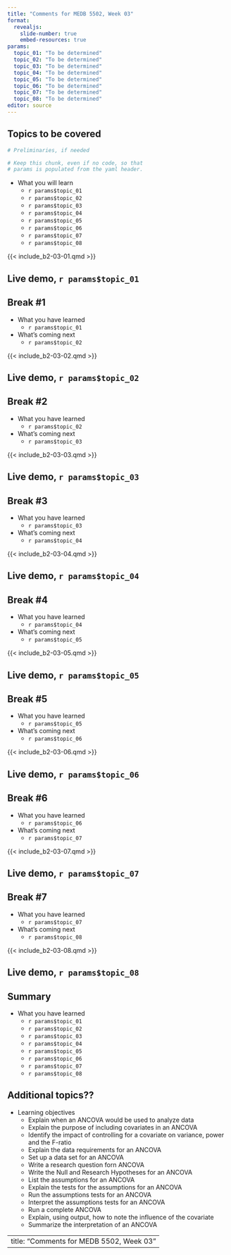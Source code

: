```yaml
---
title: "Comments for MEDB 5502, Week 03"
format: 
  revealjs:
    slide-number: true
    embed-resources: true
params:
  topic_01: "To be determined"
  topic_02: "To be determined"
  topic_03: "To be determined"
  topic_04: "To be determined"
  topic_05: "To be determined"
  topic_06: "To be determined"
  topic_07: "To be determined"
  topic_08: "To be determined"
editor: source
---
```


## Topics to be covered

```r
# Preliminaries, if needed

# Keep this chunk, even if no code, so that
# params is populated from the yaml header.
```

-   What you will learn
    -   `r params$topic_01`
    -   `r params$topic_02`
    -   `r params$topic_03`
    -   `r params$topic_04`
    -   `r params$topic_05`
    -   `r params$topic_06`
    -   `r params$topic_07`
    -   `r params$topic_08`

{{< include_b2-03-01.qmd >}}

## Live demo, `r params$topic_01`

## Break #1

-   What you have learned
    -   `r params$topic_01`
-   What's coming next
    -   `r params$topic_02`

{{< include_b2-03-02.qmd >}}

## Live demo, `r params$topic_02`

## Break #2

-   What you have learned
    -   `r params$topic_02`
-   What's coming next
    -   `r params$topic_03`
    
{{< include_b2-03-03.qmd >}}

## Live demo, `r params$topic_03`

## Break #3

-   What you have learned
    -   `r params$topic_03`
-   What's coming next
    -   `r params$topic_04`
    
{{< include_b2-03-04.qmd >}}

## Live demo, `r params$topic_04`

## Break #4

-   What you have learned
    -   `r params$topic_04`
-   What's coming next
    -   `r params$topic_05`

{{< include_b2-03-05.qmd >}}

## Live demo, `r params$topic_05`

## Break #5

-   What you have learned
    -   `r params$topic_05`
-   What's coming next
    -   `r params$topic_06`

{{< include_b2-03-06.qmd >}}

## Live demo, `r params$topic_06`

## Break #6

-   What you have learned
    -   `r params$topic_06`
-   What's coming next
    -   `r params$topic_07`

{{< include_b2-03-07.qmd >}}

## Live demo, `r params$topic_07`

## Break #7

-   What you have learned
    -   `r params$topic_07`
-   What's coming next
    -   `r params$topic_08`

{{< include_b2-03-08.qmd >}}

## Live demo, `r params$topic_08`

## Summary

-   What you have learned
    -   `r params$topic_01`
    -   `r params$topic_02`
    -   `r params$topic_03`
    -   `r params$topic_04`
    -   `r params$topic_05`
    -   `r params$topic_06`
    -   `r params$topic_07`
    -   `r params$topic_08`
    
## Additional topics??

::: notes
-   Learning objectives
    -   Explain when an ANCOVA would be used to analyze data
    -   Explain the purpose of including covariates in an ANCOVA
    -   Identify the impact of controlling for a covariate on variance, power and the F-ratio
    -   Explain the data requirements for an ANCOVA
    -   Set up a data set for an ANCOVA
    -   Write a research question forn ANCOVA
    -   Write the Null and Research Hypotheses for an ANCOVA
    -   List the assumptions for an ANCOVA
    -   Explain the tests for the assumptions for an ANCOVA
    -   Run the assumptions tests for an ANCOVA
    -   Interpret the assumptions tests for an ANCOVA
    -   Run a complete ANCOVA
    -   Explain, using output, how to note the influence of the covariate
    -   Summarize the interpretation of an ANCOVA
:::

<!---
      You have to put the title down 
      here to override the titles of
      all the include files.
--->

---
title: "Comments for MEDB 5502, Week 03"
---